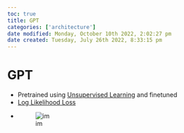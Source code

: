 ```yaml
---
toc: true
title: GPT
categories: ['architecture']
date modified: Monday, October 10th 2022, 2:02:27 pm
date created: Tuesday, July 26th 2022, 8:33:15 pm
---
```


# GPT
- Pretrained using [Unsupervised Learning](Unsupervised%20Learning.qmd) and finetuned
- [Log Likelihood Loss](Log%20Likelihood%20Loss.qmd)
- ![im](images/Pasted%20image%2020220307184212.png)



